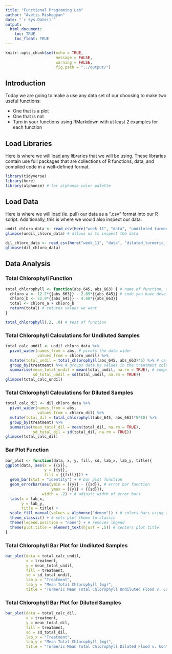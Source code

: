 ```yaml
---
title: "Functional Programing Lab"
author: "Avetis Mishegyan"
date: "`r Sys.Date()`"
output:
  html_document:
    toc: TRUE
    toc_float: TRUE
---
```


```r
knitr::opts_chunk$set(echo = TRUE,
                      message = FALSE,
                      warning = FALSE,
                      fig.path = "../output/")
```

## Introduction

Today we are going to make a use any data set of our choosing to make two useful functions:

* One that is a plot
* One that is not
* Turn in your functions using RMarkdown with at least 2 examples for each function

## Load Libraries

Here is where we will load any libraries that we will be using. These libraries contain use full packages that are collections of R functions, data, and compiled code in a well-defined format.

```r
library(tidyverse)
library(here)
library(alphonse) # for alphonse color palette
```

## Load Data

Here is where we will load (ie. pull) our data as a ".csv" format into our R script. Additionally, this is where we would also inspect our data.

```r
undil_chloro_data <- read_csv(here("week_11", "data", "undiluted_turmeric_flood_chlorophyll_test_2022_12_12.csv")) # loads the data from a .csv file
glimpse(undil_chloro_data) # allows us to inspect the data

dil_chloro_data <- read_csv(here("week_11", "data", "diluted_turmeric_flood_chlorophyll_test_2022_12_12.csv"))
glimpse(dil_chloro_data)
```

## Data Analysis

### Total Chlorophyll Function

```r
total_chlorophyll <- function(abs_645, abs_663) { # name of function, and list of inputs (ie. arguments)
  chloro_a <- 12.7*{{abs_663}} - 2.69*{{abs_645}} # code you have developed in body of the function
  chloro_b <- 22.9*{{abs_645}} - 4.68*{{abs_663}}
  total <- chloro_a + chloro_b
  return(total) # returns values we want
}

total_chlorophyll(.2, .8) # test of function
```

### Total Chlorophyll Calculations for Undiluted Samples

```r
total_calc_undil <- undil_chloro_data %>%
  pivot_wider(names_from = abs, # pivots the data wider
              values_from = chloro_undil) %>%
  mutate(total_undil = total_chlorophyll(abs_645, abs_663)*5) %>% # calculates total chlorophyll into new column
  group_by(treatment) %>% # groups data by values in the treatment column
  summarise(mean_total_undil = mean(total_undil, na.rm = TRUE), # computes a table of summarized data
            sd_total_undil = sd(total_undil, na.rm = TRUE))
glimpse(total_calc_undil)
```


### Total Chlorophyll Calculations for Diluted Samples

```r
total_calc_dil <- dil_chloro_data %>%
  pivot_wider(names_from = abs,
              values_from = chloro_dil) %>%
  mutate(total_dil = total_chlorophyll(abs_645, abs_663)*5*10) %>%
  group_by(treatment) %>%
  summarise(mean_total_dil = mean(total_dil, na.rm = TRUE),
            sd_total_dil = sd(total_dil, na.rm = TRUE))
glimpse(total_calc_dil)
```

### Bar Plot Function

```r
bar_plot <- function(data, x, y, fill, sd, lab_x, lab_y, title){ 
ggplot(data, aes(x = {{x}},
                 y = {{y}}, 
                 fill = {{fill}})) +
  geom_bar(stat = "identity") + # bar plot function
  geom_errorbar(aes(ymin = {{y}} - {{sd}}, # error bar function
                    ymax = {{y}} + {{sd}}),
                width = .2) + # adjusts width of error bars
  labs(x = lab_x,
       y = lab_y,
       title = title) +
  scale_fill_manual(values = alphonse("demon")) + # colors bars using alphonse color palette
  theme_classic() + # sets plot theme to classic
  theme(legend.position = "none") + # removes legend
  theme(plot.title = element_text(hjust = .5)) # centers plot title
}
```

### Total Chlorophyll Bar Plot for Undiluted Samples

```r
bar_plot(data = total_calc_undil,
         x = treatment,
         y = mean_total_undil,
         fill = treatment,
         sd = sd_total_undil,
         lab_x = "Treatment",
         lab_y = "Mean Total Chlorophyll (mg)",
         title = "Turmeric Mean Total Chlorophyll Undiluted Flood v. Control")
```

### Total Chlorophyll Bar Plot for Diluted Samples

```r
bar_plot(data = total_calc_dil,
         x = treatment,
         y = mean_total_dil,
         fill = treatment,
         sd = sd_total_dil,
         lab_x = "Treatment",
         lab_y = "Mean Total Chlorophyll (mg)",
         title = "Turmeric Mean Total Chlorophyll Diluted Flood v. Control")
```